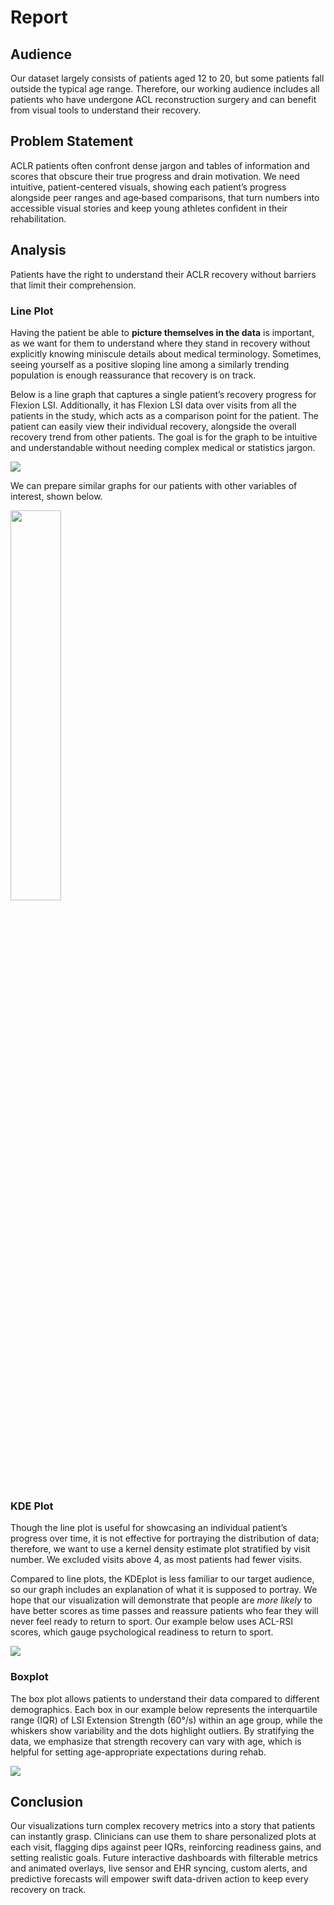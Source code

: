 # Report {.unnumbered}

## Audience

Our dataset largely consists of patients aged 12 to 20, but some patients fall outside the typical age range. Therefore, our working audience includes all patients who have undergone ACL reconstruction surgery and can benefit from visual tools to understand their recovery.


## Problem Statement

ACLR patients often confront dense jargon and tables of information and scores that obscure their true progress and drain motivation. We need intuitive, patient-centered visuals, showing each patient’s progress alongside peer ranges and age‑based comparisons, that turn numbers into accessible visual stories and keep young athletes confident in their rehabilitation.

## Analysis

Patients have the right to understand their ACLR recovery without barriers that limit their comprehension.

### Line Plot

Having the patient be able to **picture themselves in the data** is important, as we want for them to understand where they stand in recovery without explicitly knowing miniscule details about medical terminology. Sometimes, seeing yourself as a positive sloping line among a similarly trending population is enough reassurance that recovery is on track.

Below is a line graph that captures a single patient's recovery progress for Flexion LSI. Additionally, it has Flexion LSI data over visits from all the patients in the study, which acts as a comparison point for the patient. The patient can easily view their individual recovery, alongside the overall recovery trend from other patients. The goal is for the graph to be intuitive and understandable without needing complex medical or statistics jargon.

![](./Graphs/graph_images/lsi_flexion_line.png)

We can prepare similar graphs for our patients with other variables of interest, shown below.

![](./Graphs/graph_images/line_series.png){width=40% fig-align="center"}

### KDE Plot

Though the line plot is useful for showcasing an individual patient's progress over time, it is not effective for portraying the distribution of data; therefore, we want to use a kernel density estimate plot stratified by visit number. We excluded visits above 4, as most patients had fewer visits. 

Compared to line plots, the KDEplot is less familiar to our target audience, so our graph includes an explanation of what it is supposed to portray. We hope that our visualization will demonstrate that people are *more likely* to have better scores as time passes and reassure patients who fear they will never feel ready to return to sport. Our example below uses ACL-RSI scores, which gauge psychological readiness to return to sport.

![](./Graphs/graph_images/kde_aclrsi.png)

### Boxplot

The box plot allows patients to understand their data compared to different demographics. Each box in our example below represents the interquartile range (IQR) of LSI Extension Strength (60°/s) within an age group, while the whiskers show variability and the dots highlight outliers. By stratifying the data, we emphasize that strength recovery can vary with age, which is helpful for setting age-appropriate expectations during rehab. 

![](./Graphs/graph_images/boxplots.png)


## Conclusion

Our visualizations turn complex recovery metrics into a story that patients can instantly grasp. Clinicians can use them to share personalized plots at each visit, flagging dips against peer IQRs, reinforcing readiness gains, and setting realistic goals. Future interactive dashboards with filterable metrics and animated overlays, live sensor and EHR syncing, custom alerts, and predictive forecasts will empower swift data-driven action to keep every recovery on track. 